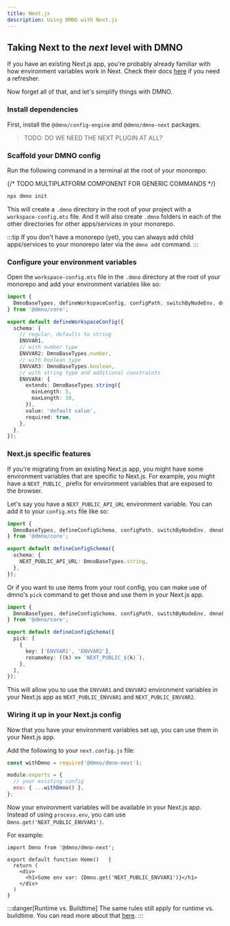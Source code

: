 ```yaml
---
title: Next.js
description: Using DMNO with Next.js
---
```




## Taking Next to the _next_ level with DMNO

If you have an existing Next.js app, you're probably already familiar with how environment variables work in Next. Check their docs [here](https://nextjs.org/docs/app/building-your-application/configuring/environment-variables) if you need a refresher. 

Now forget all of that, and let's simplify things with DMNO.

### Install dependencies

First, install the `@dmno/config-engine` and `@dmno/dmno-next` packages.

<TabbedCode packageName="@dmno/config-engine @dmno/dmno-cli @dmno/dmno-next" />

> TODO: DO WE NEED THE NEXT PLUGIN AT ALL? 

### Scaffold your DMNO config

Run the following command in a terminal at the root of your monorepo:

{/* TODO MULTIPLATFORM COMPONENT FOR GENERIC COMMANDS */}
```bash
npx dmno init
```

This will create a `.dmno` directory in the root of your project with a `workspace-config.mts` file. And it will also create `.dmno` folders in each of the other directories for other apps/services in your monorepo.

:::tip
If you don't have a monorepo (yet), you can always add child apps/services to your monorepo later via the `dmno add` command.
:::

### Configure your environment variables    

Open the `workspace-config.mts` file in the `.dmno` directory at the root of your monorepo and add your environment variables like so:

```typescript  
import {
  DmnoBaseTypes, defineWorkspaceConfig, configPath, switchByNodeEnv, dmnoFormula, asdf,
} from '@dmno/core';

export default defineWorkspaceConfig({
  schema: {
    // regular, defaults to string
    ENVVAR1,
    // with number type
    ENVVAR2: DmnoBaseTypes.number,
    // with boolean type
    ENVVAR3: DmnoBaseTypes.boolean,
    // with string type and additional constraints
    ENVVAR4: {
      extends: DmnoBaseTypes.string({
        minLength: 5,
        maxLength: 10,
      }),
      value: 'default value',
      required: true,
    },
  },
});
```

### Next.js specific features

If you're migrating from an existing Next.js app, you might have some environment variables that are specific to Next.js. For example, you might have a `NEXT_PUBLIC_` prefix for environment variables that are exposed to the browser.

Let's say you have a `NEXT_PUBLIC_API_URL` environment variable. You can add it to your `config.mts` file like so:

```typescript
import {
  DmnoBaseTypes, defineConfigSchema, configPath, switchByNodeEnv, dmnoFormula,
} from '@dmno/core';

export default defineConfigSchema({
  schema: {
    NEXT_PUBLIC_API_URL: DmnoBaseTypes.string,
  },
});
```

Or if you want to use items from your root config, you can make use of dmno's `pick` command to get those and use them in your Next.js app.

```typescript
import {
  DmnoBaseTypes, defineConfigSchema, configPath, switchByNodeEnv, dmnoFormula,
} from '@dmno/core';

export default defineConfigSchema({
  pick: [
    {
      key: ['ENVVAR1', 'ENVVAR2'],
      renameKey: ((k) => `NEXT_PUBLIC_${k}`),
    },
  ],
});
```

This will allow you to use the `ENVVAR1` and `ENVVAR2` environment variables in your Next.js app as `NEXT_PUBLIC_ENVVAR1` and `NEXT_PUBLIC_ENVVAR2`.

### Wiring it up in your Next.js config

Now that you have your environment variables set up, you can use them in your Next.js app.

Add the following to your `next.config.js` file:

```javascript
const withDmno = require('@dmno/dmno-next');

module.exports = {
  // your existing config
  env: { ...withDmno() },
};
```

Now your environment variables will be available in your Next.js app. Instead of using `process.env`, you can use `Dmno.get('NEXT_PUBLIC_ENVVAR1')`. 

For example: 

```tsx
import Dmno from '@dmno/dmno-next';

export default function Home()   {
  return (
    <div>
      <h1>Some env var: {Dmno.get('NEXT_PUBLIC_ENVVAR1')}</h1>
    </div>
  )
}
```

:::danger[Runtime vs. Buildtime]
The same rules still apply for runtime vs. buildtime. You can read more about that [here](https://nextjs.org/docs/app/building-your-application/configuring/environment-variables#runtime-environment-variables).
:::











